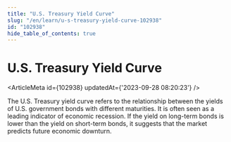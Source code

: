 ```yaml
---
title: "U.S. Treasury Yield Curve"
slug: "/en/learn/u-s-treasury-yield-curve-102938"
id: "102938"
hide_table_of_contents: true
---
```



# U.S. Treasury Yield Curve

<ArticleMeta id={102938} updatedAt={'2023-09-28 08:20:23'} />
<div className='border-solid border-b border-t-0 my-4 border-[var(--ifm-color-gray-300)]' />

The U.S. Treasury yield curve refers to the relationship between the yields of U.S. government bonds with different maturities. It is often seen as a leading indicator of economic recession. If the yield on long-term bonds is lower than the yield on short-term bonds, it suggests that the market predicts future economic downturn.
